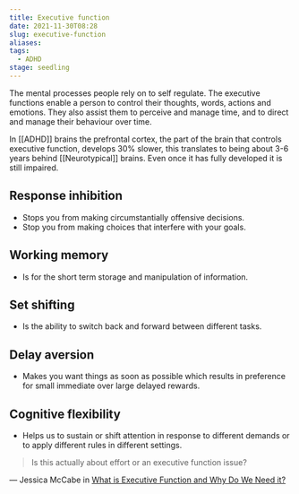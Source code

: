 ```yaml
---
title: Executive function
date: 2021-11-30T08:28
slug: executive-function
aliases:
tags:
  - ADHD
stage: seedling
---
```



The mental processes people rely on to self regulate. The executive functions enable a person to control their thoughts, words, actions and emotions. They also assist them to perceive and manage time, and to direct and manage their behaviour over time.

In [[ADHD]] brains the prefrontal cortex, the part of the brain that controls executive function, develops 30% slower, this translates to being about 3-6 years behind [[Neurotypical]] brains. Even once it has fully developed it is still impaired.

## Response inhibition

- Stops you from making circumstantially offensive decisions.
- Stop you from making choices that interfere with your goals.

## Working memory

- Is for the short term storage and manipulation of information.

## Set shifting

- Is the ability to switch back and forward between different tasks.

## Delay aversion

- Makes you want things as soon as possible which results in preference for small immediate over large delayed rewards.

## Cognitive flexibility

- Helps us to sustain or shift attention in response to different demands or to apply different rules in different settings.

> Is this actually about effort or an executive function issue?

— Jessica McCabe in [What is Executive Function and Why Do We Need it?](https://www.youtube.com/watch?v=H4YIHrEu-TU)

<StillGrowing />
